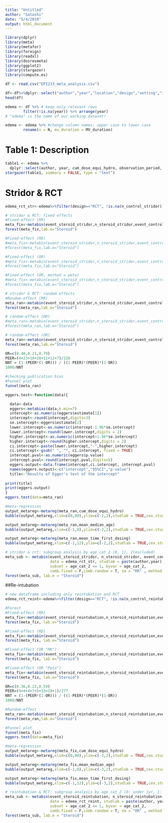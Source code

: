 ```yaml
---
title: "Untitled"
author: "Satoshi"
date: "5/4/2019"
output: html_document
---
```


```r
library(dplyr)
library(meta)
library(metafor)
library(foreign)
library(readxl)
library(dosresmeta)
library(ggplot2)
library(stargazer)
library(compute.es)
```

```r
df <- read.csv("EPI233_meta_analysis.csv")

df<-df%>%dplyr::select("author","year","location","design","setting","icu_type","age_cat","mean_median_age","age_cat_2","N","male","MV_duration","steroid","cum_dose_equi_hydro","mean_time_first_dosing","observation_period","n_control_gibleed","event_control_gibleed","n_steroid_gibleed","event_steroid_gibleed","n_control_hyperglycemia","event_control_hyperglycemia","n_steroid_hyperglycemia","event_steroid_hyperglycemia","n_control_stridor","event_control_stridor","n_steroid_stridor","event_steroid_stridor","n_control_reintubation","event_control_reintubation","n_steroid_reintubation","event_steroid_reintubation")
head(df)

edema <- df %>% # keep only relevant rows
        filter(!is.na(year)) %>% arrange(year)
# "edema" is the name of our working dataset!

edema <- edema %>% #change column names: upper case to lower case
        rename(n = N, mv_duration = MV_duration) 
```

# Table 1: Description
```r
table1 <- edema %>%
  dplyr::select(author, year, cum_dose_equi_hydro, observation_period, mean_time_first_dosing)
stargazer(table1, summary = FALSE, type = "text")
```

# Stridor & RCT
```r
edema_rct_str<-edema%>%filter(design=="RCT", !is.na(n_control_stridor))
```

```r
# stridor & RCT: fixed effects
#Fixed-effect (RR)
meta_fix<-metabin(event_steroid_stridor,n_steroid_stridor,event_control_stridor,n_control_stridor,data=edema_rct_str,studlab=paste(author,year),comb.fixed=T,comb.random=F,sm="RR")
forest(meta_fix,lab.e="Steroid")

#Fixed-effect (RD)
#meta_fix<-metabin(event_steroid_stridor,n_steroid_stridor,event_control_stridor,n_control_stridor,data=edema_rct_str,studlab=paste(author,year),comb.fixed=T,comb.random=F,sm="RD")
#forest(meta_fix,lab.e="Steroid")

#Fixed-effect (OR)
#meta_fix<-metabin(event_steroid_stridor,n_steroid_stridor,event_control_stridor,n_control_stridor,data=edema_rct_str,studlab=paste(author,year),comb.fixed=T,comb.random=F,sm="OR",method = "MH")
#forest(meta_fix,lab.e="Steroid")

#Fixed-effect (OR, method = peto)
#meta_fix<-metabin(event_steroid_stridor,n_steroid_stridor,event_control_stridor,n_control_stridor,data=edema_rct_str,studlab=paste(author,year),comb.fixed=T,comb.random=F,sm="OR", methods = "Peto")
#forest(meta_fix,lab.e="Steroid")
```

```r
# stridor & RCT: random effects
#Random-effect (RR)
meta_ran<-metabin(event_steroid_stridor,n_steroid_stridor,event_control_stridor,n_control_stridor,data=edema_rct_str,studlab=paste(author,year),comb.fixed=F,comb.random=T,sm="RR",method.tau = "DL")
forest(meta_ran,lab.e="Steroid")

# random-effect (RD)
#meta_ran<-metabin(event_steroid_stridor,n_steroid_stridor,event_control_stridor,n_control_stridor,data=edema_rct_str,studlab=paste(author,year),comb.fixed=F,comb.random=T,sm="RD",method.tau = "EB")
#forest(meta_ran,lab.e="Steroid")

# random-effect (OR)
meta_ran<-metabin(event_steroid_stridor,n_steroid_stridor,event_control_stridor,n_control_stridor,data=edema_rct_str,studlab=paste(author,year),comb.fixed=F,comb.random=T,sm="OR",method.tau = "DL")
forest(meta_ran,lab.e="Steroid")

OR=c(0.40,0.21,0.79)
PEER=(4+23+10+28+11+12+7)/226
NNT = (1-(PEER*(1-OR))) / ((1-PEER)*(PEER)*(1-OR))
1000/NNT
```

```r
#checking publication bias
#Funnel plot
funnel(meta_ran)

eggers.test<-function(data){

  data<-data
  eggers<-metabias(data,k.min=7)
  intercept<-as.numeric(eggers$estimate[1])
  intercept<-round(intercept,digits=3)
  se.intercept<-eggers$estimate[2]
  lower.intercept<-as.numeric(intercept-1.96*se.intercept)
  lower.intercept<-round(lower.intercept,digits = 2)
  higher.intercept<-as.numeric(intercept+1.96*se.intercept)
  higher.intercept<-round(higher.intercept,digits = 2)
  ci.intercept<-paste(lower.intercept,"-",higher.intercept)
  ci.intercept<-gsub(" ", "", ci.intercept, fixed = TRUE)
  intercept.pval<-as.numeric(eggers$p.value)
  intercept.pval<-round(intercept.pval,digits=5)
  eggers.output<-data.frame(intercept,ci.intercept, intercept.pval)
  names(eggers.output)<-c("intercept","95%CI","p-value")
  title<-"Results of Egger's test of the intercept"
  
print(title)
print(eggers.output)
}
eggers.test(data=meta_ran)

```

```r
#meta-regression
output_metareg<-metareg(meta_ran,cum_dose_equi_hydro)
bubble(output_metareg,xlim=c(0,80),ylim=c(-2,2),studlab = TRUE,cex.studlab=0.6,pos=3)

output_metareg<-metareg(meta_ran,mean_median_age)
bubble(output_metareg,xlim=c(-1,8),ylim=c(-2,2),studlab = TRUE,cex.studlab=0.6,pos=3)

output_metareg<-metareg(meta_ran,mean_time_first_dosing)
bubble(output_metareg,xlim=c(-1,12),ylim=c(-2,2),studlab = TRUE,cex.studlab=0.6,pos=3)
```

```r
# stridor & rct: subgroup analysis by age_cat_2 (0, 1), 2(excluded)
meta_sub <- metabin(event_steroid_stridor, n_steroid_stridor, event_control_stridor, n_control_stridor, 
                    data = edema_rct_str, studlab = paste(author,year), 
                    subset = age_cat_2 <= 1, byvar = age_cat_2, 
                    comb.fixed = F,comb.random = T, sm = "RR" , method.tau = "DL")
forest(meta_sub, lab.e = "Steroid")
```

##Re-intubation
```r
# new dataframe including only reintubation and RCT
edema_rct_reint<-edema%>%filter(design=="RCT", !is.na(n_control_reintubation))
```

```r
#Forest
#Fixed-effect (RR)
meta_fix<-metabin(event_steroid_reintubation,n_steroid_reintubation,event_control_reintubation,n_control_reintubation,data=edema_rct_reint,studlab=paste(author,year),comb.fixed=T,comb.random=F,sm="RR")
forest(meta_fix, lab.e="Steroid")

#Fixed-effect (RD)
meta_fix<-metabin(event_steroid_reintubation,n_steroid_reintubation,event_control_reintubation,n_control_reintubation,data=edema_rct_reint,studlab=paste(author,year),comb.fixed=T,comb.random=F,sm="RD")
forest(meta_fix, lab.e="Steroid")

#Fixed-effect (OR "MH")
meta_fix<-metabin(event_steroid_reintubation,n_steroid_reintubation,event_control_reintubation,n_control_reintubation,data=edema_rct_reint,studlab=paste(author,year),comb.fixed=T,comb.random=F,sm="OR", method = "MH")
forest(meta_fix, lab.e="Steroid")

#Fixed-effect (OR "Peto")
meta_fix<-metabin(event_steroid_reintubation,n_steroid_reintubation,event_control_reintubation,n_control_reintubation,data=edema_rct_reint,studlab=paste(author,year),comb.fixed=T,comb.random=F,sm="OR", method = "Peto")
forest(meta_fix, lab.e="Steroid")

OR=c(0.36,0.22,0.59)
PEER=(4+4+4+7+5+33+19+1)/277
NNT = (1-(PEER*(1-OR))) / ((1-PEER)*(PEER)*(1-OR))
1000/NNT
```

```r
#Random-effect
meta_ran<-metabin(event_steroid_reintubation,n_steroid_reintubation,event_control_reintubation,n_control_reintubation,data=edema_rct_reint,studlab=paste(author),comb.fixed=F,comb.random=T,sm="RR",method.tau = "EB")
forest(meta_ran,lab.e="Steroid")
```

```r
#Funnel plot
funnel(meta_fix)
eggers.test(data=meta_fix)
```

```r
#meta-regression
output_metareg<-metareg(meta_fix,cum_dose_equi_hydro)
bubble(output_metareg,xlim=c(0,80),ylim=c(-3,2),studlab = TRUE,cex.studlab=0.6,pos=3)

output_metareg<-metareg(meta_fix,mean_median_age)
bubble(output_metareg,xlim=c(-1,8),ylim=c(-3,2),studlab = TRUE,cex.studlab=0.6,pos=3)

output_metareg<-metareg(meta_fix,mean_time_first_dosing)
bubble(output_metareg,xlim=c(-1,12),ylim=c(-3,2),studlab = TRUE,cex.studlab=0.6,pos=3)
```

```r
# reintubation & RCT: subgroup analysis by age_cat_2 (0: under 1yr, 1: older than 1 yr), 2(excluded)
meta_sub <- metabin(event_steroid_reintubation, n_steroid_reintubation, event_control_reintubation, n_control_reintubation, 
                    data = edema_rct_reint, studlab = paste(author, year), 
                    subset = age_cat_2 <= 1, byvar = age_cat_2, 
                    comb.fixed = F,comb.random = T, sm = "OR" , method = "Peto")
forest(meta_sub, lab.e = "Steroid")
```
